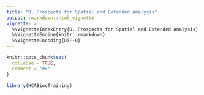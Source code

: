 ```yaml
---
title: "D. Prospects for Spatial and Extended Analysis"
output: rmarkdown::html_vignette
vignette: >
  %\VignetteIndexEntry{D. Prospects for Spatial and Extended Analysis}
  %\VignetteEngine{knitr::rmarkdown}
  %\VignetteEncoding{UTF-8}
---
```


```r
knitr::opts_chunk$set(
  collapse = TRUE,
  comment = "#>"
)
```

```r
library(HCABiocTraining)
```

